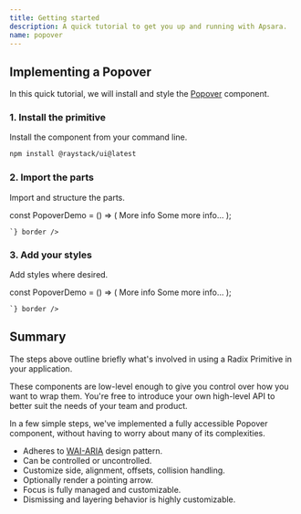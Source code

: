 ```yaml
---
title: Getting started
description: A quick tutorial to get you up and running with Apsara.
name: popover
---
```


## Implementing a Popover

In this quick tutorial, we will install and style the [Popover](../components/popover) component.

### 1. Install the primitive

Install the component from your command line.

```bash
npm install @raystack/ui@latest
```

### 2. Import the parts

Import and structure the parts.


<LiveProvider>
    <LiveEditor code={`

const PopoverDemo = () => (
  <Popover>
    <PopoverTrigger>More info</PopoverTrigger>
      <PopoverContent>
        Some more info…
      </PopoverContent>
  </Popover>
);

    `} border />
</LiveProvider>


### 3. Add your styles

Add styles where desired.

<LiveProvider>
    <LiveEditor code={`

const PopoverDemo = () => (
  <Popover>
    <PopoverTrigger>More info</PopoverTrigger>
      <PopoverContent>
        Some more info…
      </PopoverContent>
  </Popover>
);

    `} border />
</LiveProvider>




## Summary

The steps above outline briefly what's involved in using a Radix Primitive in your application.

These components are low-level enough to give you control over how you want to wrap them. You're free to introduce your own high-level API to better suit the needs of your team and product.

In a few simple steps, we've implemented a fully accessible Popover component, without having to worry about many of its complexities.

- Adheres to [WAI-ARIA](https://www.w3.org/WAI/ARIA/apg/patterns/dialogmodal) design pattern.
- Can be controlled or uncontrolled.
- Customize side, alignment, offsets, collision handling.
- Optionally render a pointing arrow.
- Focus is fully managed and customizable.
- Dismissing and layering behavior is highly customizable.